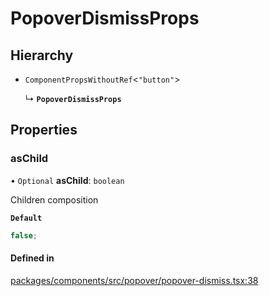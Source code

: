 # PopoverDismissProps

## Hierarchy

- `ComponentPropsWithoutRef`\<`"button"`\>

  ↳ **`PopoverDismissProps`**

## Properties

### asChild

• `Optional` **asChild**: `boolean`

Children composition

**`Default`**

```ts
false;
```

#### Defined in

[packages/components/src/popover/popover-dismiss.tsx:38](https://github.com/vtex/shoreline/blob/bf9009f50/packages/components/src/popover/popover-dismiss.tsx#L38)
